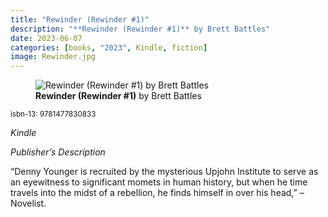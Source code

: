 ```yaml
---
title: "Rewinder (Rewinder #1)"
description: "**Rewinder (Rewinder #1)** by Brett Battles"
date: 2023-06-07
categories: [books, "2023", Kindle, fiction]
image: Rewinder.jpg
---
```

![**Rewinder (Rewinder #1)** by Brett Battles](Rewinder.jpg){fig-align="left"}

<sup>isbn-13: 9781477830833</sup>

*Kindle*

*Publisher's Description*

"Denny Younger is recruited by the mysterious Upjohn Institute to serve as
an eyewitness to significant momets in human history, but when he time
travels into the midst of a rebellion, he finds himself in over his head,"
--Novelist.